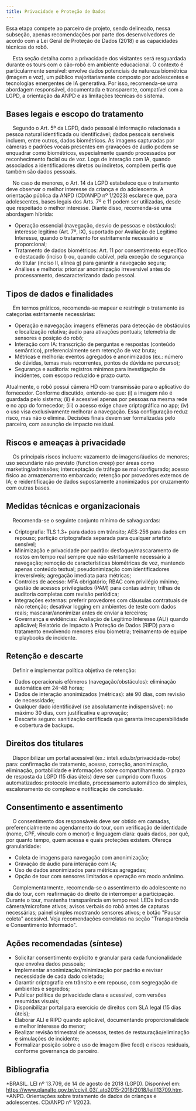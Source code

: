 ```yaml
---
title: Privacidade e Proteção de Dados
---
```


<Callout title="Aviso" type="warning">
	Essa etapa compete ao parceiro de projeto, sendo delineado, nessa subseção, apenas recomendações por parte dos desenvolvedores de acordo com a Lei Geral de Proteção de Dados (2018) e as capacidades técnicas do robô.
</Callout>

&emsp; Esta seção detalha como a privacidade dos visitantes será resguardada durante os tours com o cão-robô em ambiente educacional. O contexto é particularmente sensível: envolve dados potenciais de natureza biométrica (imagem e voz), um público majoritariamente composto por adolescentes e tecnologias emergentes de IA generativa. Por isso, recomenda-se uma abordagem responsável, documentada e transparente, compatível com a LGPD, a orientação da ANPD e as limitações técnicas do sistema.

## Bases legais e escopo do tratamento

&emsp; Segundo o Art. 5º da LGPD, dado pessoal é informação relacionada a pessoa natural identificada ou identificável; dados pessoais sensíveis incluem, entre outros, dados biométricos. As imagens capturadas por câmeras e padrões vocais presentes em gravações de áudio podem se enquadrar como biométricos, especialmente quando processados por reconhecimento facial ou de voz. Logs de interação com IA, quando associados a identificadores diretos ou indiretos, compõem perfis que também são dados pessoais.

&emsp; No caso de menores, o Art. 14 da LGPD estabelece que o tratamento deve observar o melhor interesse da criança e do adolescente. A orientação pública da ANPD (CD/ANPD nº 1/2023) esclarece que, para adolescentes, bases legais dos Arts. 7º e 11 podem ser utilizadas, desde que respeitado o melhor interesse. Diante disso, recomenda-se uma abordagem híbrida:

- Operação essencial (navegação, desvio de pessoas e obstáculos): interesse legítimo (Art. 7º, IX), suportado por Avaliação de Legítimo Interesse, quando o tratamento for estritamente necessário e proporcional;
- Tratamento de dados biométricos: Art. 11 por consentimento específico e destacado (inciso I) ou, quando cabível, pela exceção de segurança do titular (inciso II, alínea g) para garantir a navegação segura;
- Análises e melhoria: priorizar anonimização irreversível antes do processamento, descaracterizando dado pessoal.

## Tipos de dados e finalidades

&emsp; Em termos práticos, recomenda-se mapear e restringir o tratamento às categorias estritamente necessárias:

- Operação e navegação: imagens efêmeras para detecção de obstáculos e localização relativa; áudio para ativações pontuais; telemetria de sensores e posição do robô;
- Interação com IA: transcrição de perguntas e respostas (conteúdo semântico), preferencialmente sem retenção de voz bruta;
- Métricas e melhoria: eventos agregados e anonimizados (ex.: número de dúvidas, temas mais recorrentes, pontos de dúvida no percurso);
- Segurança e auditoria: registros mínimos para investigação de incidentes, com escopo reduzido e prazo curto.

<Callout title="Nota sobre vídeo ao vivo" type="info">
	Atualmente, o robô possui câmera HD com transmissão para o aplicativo do fornecedor. Conforme discutido, entende-se que: (i) a imagem não é guardada pelo sistema; (ii) é acessível apenas por pessoas na mesma rede e no app do fornecedor; (iii) o acesso exige chave criptográfica no app; (iv) o uso visa exclusivamente melhorar a navegação. Essa configuração reduz risco, mas não o elimina. Decisões finais devem ser formalizadas pelo parceiro, com assunção de impacto residual.
</Callout>

## Riscos e ameaças à privacidade

&emsp; Os principais riscos incluem: vazamento de imagens/áudios de menores; uso secundário não previsto (function creep) por áreas como marketing/admissões; interceptação de tráfego se mal configurado; acesso físico ao armazenamento embarcado; retenção por provedores externos de IA; e reidentificação de dados supostamente anonimizados por cruzamento com outras bases.

## Medidas técnicas e organizacionais

&emsp; Recomenda-se o seguinte conjunto mínimo de salvaguardas:

- Criptografia: TLS 1.3+ para dados em trânsito; AES‑256 para dados em repouso; partição criptografada separada para qualquer artefato sensível;
- Minimização e privacidade por padrão: desfoque/mascaramento de rostos em tempo real sempre que não estritamente necessário à navegação; remoção de características biométricas de voz, mantendo apenas conteúdo textual; pseudonimização com identificadores irreversíveis; agregação imediata para métricas;
- Controles de acesso: MFA obrigatório; RBAC com privilégio mínimo; gestão de acessos privilegiados (PAM) para contas admin; trilhas de auditoria completas com revisão periódica;
- Integrações externas: preferir provedores com cláusulas contratuais de não retenção; desativar logging em ambientes de teste com dados reais; mascarar/anonimizar antes de enviar a terceiros;
- Governança e evidências: Avaliação de Legítimo Interesse (ALI) quando aplicável; Relatório de Impacto à Proteção de Dados (RIPD) para o tratamento envolvendo menores e/ou biometria; treinamento de equipe e playbooks de incidente.

## Retenção e descarte

&emsp; Definir e implementar política objetiva de retenção:

- Dados operacionais efêmeros (navegação/obstáculos): eliminação automática em 24–48 horas;
- Dados de interação anonimizados (métricas): até 90 dias, com revisão de necessidade;
- Qualquer dado identificável (se absolutamente indispensável): no máximo 30 dias, com justificativa e aprovação; 
- Descarte seguro: sanitização certificada que garanta irrecuperabilidade e cobertura de backups.

## Direitos dos titulares

&emsp; Disponibilizar um portal acessível (ex.: inteli.edu.br/privacidade-robo) para: confirmação de tratamento, acesso, correção, anonimização, eliminação, portabilidade e informações sobre compartilhamento. O prazo de resposta da LGPD (15 dias úteis) deve ser cumprido com fluxos automatizados: protocolo imediato, processamento automático do simples, escalonamento do complexo e notificação de conclusão.

## Consentimento e assentimento

&emsp; O consentimento dos responsáveis deve ser obtido em camadas, preferencialmente no agendamento do tour, com verificação de identidade (nome, CPF, vínculo com o menor) e linguagem clara: quais dados, por quê, por quanto tempo, quem acessa e quais proteções existem. Ofereça granularidade: 

- Coleta de imagens para navegação com anonimização;
- Gravação de áudio para interação com IA;
- Uso de dados anonimizados para métricas agregadas;
- Opção de tour com sensores limitados e operação em modo anônimo.

&emsp; Complementarmente, recomenda-se o assentimento do adolescente no dia do tour, com reafirmação do direito de interromper a participação. Durante o tour, mantenha transparência em tempo real: LEDs indicando câmera/microfone ativos; avisos verbais do robô antes de capturas necessárias; painel simples mostrando sensores ativos; e botão "Pausar coleta" acessível. Veja recomendações correlatas na seção "Transparência e Consentimento Informado".

## Ações recomendadas (síntese)

- Solicitar consentimento explícito e granular para cada funcionalidade que envolva dados pessoais;
- Implementar anonimização/minimização por padrão e revisar necessidade de cada dado coletado;
- Garantir criptografia em trânsito e em repouso, com segregação de ambientes e segredos;
- Publicar política de privacidade clara e acessível, com versões resumidas visuais;
- Disponibilizar portal para exercício de direitos com SLA legal (15 dias úteis);
- Elaborar ALI e RIPD quando aplicável, documentando proporcionalidade e melhor interesse do menor;
- Realizar revisão trimestral de acessos, testes de restauração/eliminação e simulações de incidente;
- Formalizar posição sobre o uso de imagem (live feed) e riscos residuais, conforme governança do parceiro.

## Bibliografia

*BRASIL. LEI nº 13.709, de 14 de agosto de 2018 (LGPD). Disponível em: https://www.planalto.gov.br/ccivil_03/_ato2015-2018/2018/lei/l13709.htm.
*ANPD. Orientações sobre tratamento de dados de crianças e adolescentes. CD/ANPD nº 1/2023.

